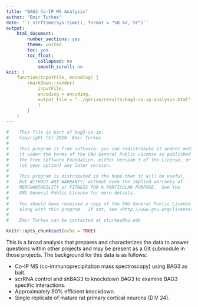 ```yaml
---
title: "BAG3 Co-IP MS Analysis"
author: "Emir Turkes"
date: '`r strftime(Sys.time(), format = "%B %d, %Y")`'
output:
    html_document:
        number_sections: yes
        theme: united
        toc: yes
        toc_float:
            collapsed: no
            smooth_scroll: no
knit: (
    function(inputFile, encoding) {
        rmarkdown::render(
            inputFile,
            encoding = encoding,
            output_file = "../gdrive/results/bag3-co-ip-analysis.html"
            )
        }
    )
---
```


```r
#    This file is part of bag3-co-ip.
#    Copyright (C) 2019  Emir Turkes
#
#    This program is free software: you can redistribute it and/or modify
#    it under the terms of the GNU General Public License as published by
#    the Free Software Foundation, either version 3 of the License, or
#    (at your option) any later version.
#
#    This program is distributed in the hope that it will be useful,
#    but WITHOUT ANY WARRANTY; without even the implied warranty of
#    MERCHANTABILITY or FITNESS FOR A PARTICULAR PURPOSE.  See the
#    GNU General Public License for more details.
#
#    You should have received a copy of the GNU General Public License
#    along with this program.  If not, see <http://www.gnu.org/licenses/>.
#
#    Emir Turkes can be contacted at eturkes@bu.edu
```

```r
knitr::opts_chunk$set(echo = TRUE)
```

This is a broad analysis that prepares and characterizes the data to answer questions within other projects and may be present as a Git submodule in those projects.
The background for this data is as follows:

- Co-IP MS (co-immunoprecipitation mass spectroscopy) using BAG3 as bait.
- scrRNA control and shBAG3 to knockdown BAG3 to examine BAG3 specific interactions.
- Approximately 90% efficient knockdown.
- Single replicate of mature rat primary cortical neurons (DIV 24).
